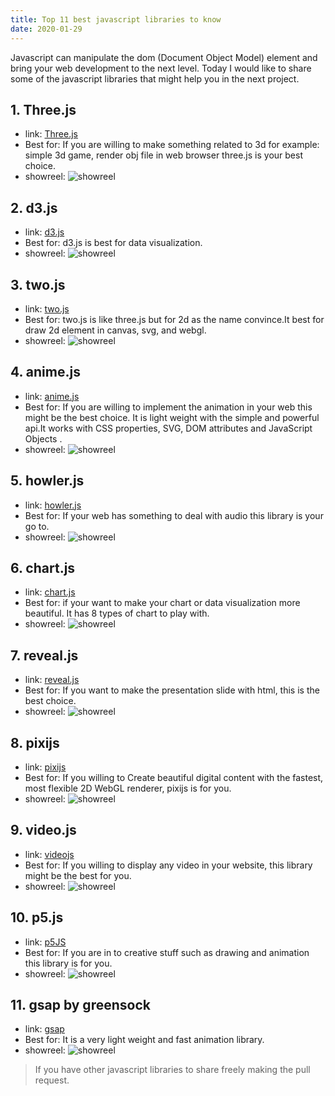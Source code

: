 ```yaml
---
title: Top 11 best javascript libraries to know
date: 2020-01-29
---
```


Javascript can manipulate the dom (Document Object Model) element and bring your web development to the next level. Today I would like to share some of the javascript libraries that might help you in the next project.

## 1. Three.js

  - link: [Three.js](https://threejs.org/)
  - Best for: If you are willing to make something related to 3d for example: simple 3d game, render obj file in web browser three.js is your best choice.
  - showreel:
  ![showreel](../assets/topJavascriptLibrary/threejs.jpg)

## 2. d3.js

  - link: [d3.js](https://d3js.org/)
  - Best for: d3.js is best for data visualization.
  - showreel:
  ![showreel](../assets/topJavascriptLibrary/d3.jpg)

## 3. two.js

  - link: [two.js](https://two.js.org/)
  - Best for: two.js is like three.js but for 2d as the name convince.It best for draw 2d element in canvas, svg, and webgl.
  - showreel:
  ![showreel](../assets/topJavascriptLibrary/two.jpg)

## 4. anime.js

  - link: [anime.js](https://animejs.com/)
  - Best for: If you are willing to implement the animation in your web this might be the best choice. It is light weight with the simple and powerful api.It works with CSS properties, SVG, DOM attributes and JavaScript Objects .
  - showreel:
  ![showreel](../assets/topJavascriptLibrary/anime.jpg)

## 5. howler.js

  - link: [howler.js](https://howlerjs.com/)
  - Best for: If your web has something to deal with audio this library is your go to.
  - showreel:
  ![showreel](../assets/topJavascriptLibrary/howler.jpg)

## 6. chart.js

  - link: [chart.js](https://www.chartjs.org/)
  - Best for: if your want to make your chart or data visualization more beautiful. It has 8 types of chart to play with.
  - showreel:
  ![showreel](../assets/topJavascriptLibrary/chart.jpg)

## 7. reveal.js

  - link: [reveal.js](https://revealjs.com/#/)
  - Best for: If you want to make the presentation slide with html, this is the best choice.
  - showreel:
  ![showreel](../assets/topJavascriptLibrary/reveal.jpg)

## 8. pixijs

  - link: [pixijs](https://www.pixijs.com/)
  - Best for: If you willing to Create beautiful digital content with the fastest, most flexible 2D WebGL renderer, pixijs is for you.
  - showreel:
  ![showreel](../assets/topJavascriptLibrary/pixi.jpg)

## 9. video.js

  - link: [videojs](https://videojs.com/)
  - Best for: If you willing to display any video in your website, this library might be the best for you.
  - showreel:
  ![showreel](../assets/topJavascriptLibrary/video.jpg)
  
## 10. p5.js

  - link: [p5JS](https://p5js.org/)
  - Best for: If you are in to creative stuff such as drawing and animation this library is for you.
  - showreel:
  ![showreel](../assets/topJavascriptLibrary/p5.jpg)
  
## 11. gsap by greensock

  - link: [gsap](https://greensock.com/gsap/)
  - Best for: It is a very light weight and fast animation library.
  - showreel:
  ![showreel](../assets/topJavascriptLibrary/gsap.jpg)

> If you have other javascript libraries to share freely making the pull request.
